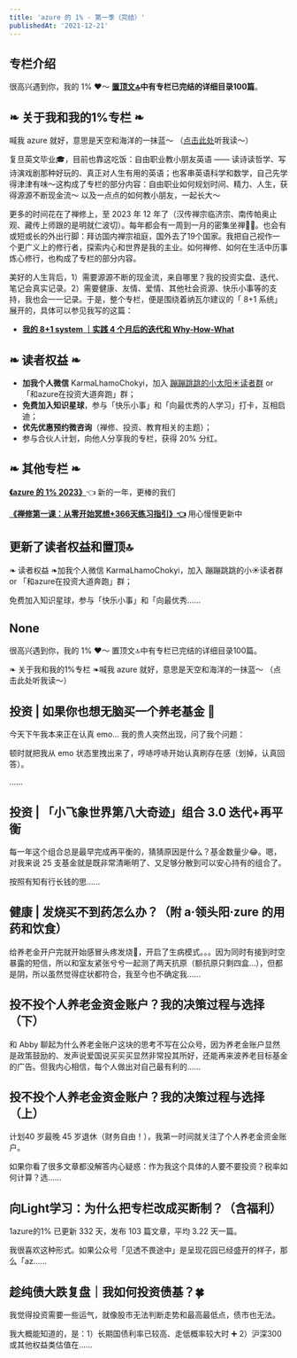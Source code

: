 ```yaml
---
title: 'azure 的 1% · 第一季（完结）'
publishedAt: '2021-12-21'
---
```


## 专栏介绍

很高兴遇到你，我的 1% ❤️～ [**置顶文**](https://xiaobot.net/post/ecd2fbdf-e873-4b3b-96d7-4d86899d4425)[**🔝**](https://xiaobot.net/post/0896d0c6-bc3a-4a99-a8ef-ac83b3ae6c7f)**中有专栏已完结的详细目录100篇**。

**❧ 关于我和我的1%专栏 ❧**
------------------

喊我 azure 就好，意思是天空和海洋的一抹蓝～ （[点击此处](https://www.xiaoyuzhoufm.com/episode/618647802972de7f604796f2)听我读～）

复旦英文毕业🎓，目前也靠这吃饭：自由职业教小朋友英语 —— 读诗读哲学、写诗演戏剧那种好玩的、真正对人生有用的英语；也客串英语科学和数学，自己先学得津津有味～这构成了专栏的部分内容：自由职业如何规划时间、精力、人生，获得源源不断现金流～ 以及一点点的如何教小朋友，一起长大～

更多的时间花在了禅修上，至 2023 年 12 年了（汉传禅宗临济宗、南传帕奥止观、藏传上师跟的是明就仁波切）。每年都会有一周到一月的密集坐禅🧘‍♀️。也会有或短或长的外出行脚：拜访国内禅宗祖庭，国外去了19个国家。我把自己视作一个更广义上的修行者，探索内心和世界是我的主业。如何禅修、如何在生活中历事炼心修行，也构成了专栏的部分内容。

美好的人生背后，1）需要源源不断的现金流，来自哪里？我的投资实盘、迭代、笔记会真实记录。2）需要健康、友情、爱情、其他社会资源、快乐小事等的支持，我也会一一记录。于是，整个专栏，便是围绕着纳瓦尔建议的「 8+1 系统」展开的，具体可以参见我写的这篇：

* [**我的 8+1 system ｜实践 4 个月后的迭代和 Why-How-What**](https://xiaobot.net/post/beb9898a-34bd-421b-8a1a-de848558e710)

**❧ 读者权益 ❧**
------------

* **加我个人微信** KarmaLhamoChokyi，加入 [蹦蹦跳跳的小太阳☀️读者群](https://xiaobot.net/post/895b05a9-bfcd-48d4-8319-3c0a7c19c550) or「和azure在投资大道奔跑」群；
* **免费加入知识星球**，参与「快乐小事」和「向最优秀的人学习」打卡，互相启迪；
* **优先优惠预约微咨询**（禅修、投资、教育相关的主题）；
* 参与合伙人计划，向他人分享我的专栏，获得 20% 分红。

**❧ 其他专栏 ❧**
------------

[**《azure 的 1% 2023》**](https://xiaobot.net/p/azure2023)👈 新的一年，更棒的我们

[**《禅修第一课：从零开始冥想+366天练习指引》👈**](https://xiaobot.net/p/Meditation101) 用心慢慢更新中



## 更新了读者权益和置顶🔝
❧ 读者权益 ❧加我个人微信 KarmaLhamoChokyi，加入 蹦蹦跳跳的小☀️读者群 or 「和azure在投资大道奔跑」群；

免费加入知识星球，参与「快乐小事」和「向最优秀......

## None
很高兴遇到你，我的 1% ❤️～ 置顶文🔝中有专栏已完结的详细目录100篇。

❧ 关于我和我的1%专栏 ❧喊我 azure 就好，意思是天空和海洋的一抹蓝～ （点击此处听我读～）

## 投资 | 如果你也想无脑买一个养老基金 🤔
今天下午我本来正在认真 emo... 我的贵人突然出现，问了我个问题：

顿时就把我从 emo 状态里拽出来了，哼哧哼哧开始认真刷存在感（划掉，认真回答）。

......

## 投资 | 「小飞象世界第八大奇迹」组合 3.0 迭代+再平衡
每一年这个组合总是最早完成再平衡的，猜猜原因是什么？基金数量少😂。嗯，对我来说 25 支基金就是既非常清晰明了、又足够分散到可以安心持有的组合了。

按照有知有行长钱的思......

## 健康 | 发烧买不到药怎么办？（附 a·领头阳·zure 的用药和饮食）
给养老金开户完就开始感冒头疼发烧🤒️，开启了生病模式。。。因为同时有接到时空暴露的短信，所以和室友紧张兮兮一起测了两天抗原（额抗原只剩四盒…），但都是阴，所以虽然觉得症状都符合，我至今也不确定我......

## 投不投个人养老金资金账户？我的决策过程与选择（下）
和 Abby 聊起为什么养老金账户这块的思考不写在公众号，因为养老金账户显然是政策鼓励的、发声说爱国说买买买显然非常投其所好，还能再来波养老目标基金的广告。但我内心相信，每个人做出对自己最有利的......

## 投不投个人养老金资金账户？我的决策过程与选择（上）
计划40 岁最晚 45 岁退休（财务自由！），我第一时间就关注了个人养老金资金账户。

如果你看了很多文章都没解答内心疑惑：作为我这个具体的人要不要投资？税率如何计算？选......

## 向Light学习：为什么把专栏改成买断制？（含福利）
1azure的1% 已更新 332 天，发布 103 篇文章，平均 3.22 天一篇。

我很喜欢这种形式。如果公众号「见透不畏途中」是呈现花园已经盛开的样子，那么「az......

## 趁纯债大跌复盘｜我如何投资债基？🍀
我觉得投资需要一些运气，就像股市无法判断走势和最高最低点，债市也无法。

我大概能知道的，是：1）长期国债利率已较高、走低概率较大时 ➕ 2）沪深300或其他权益类估值在......

